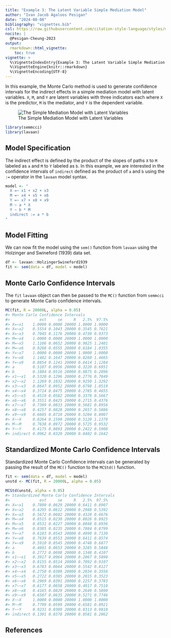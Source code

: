 ```yaml
---
title: "Example 3: The Latent Variable Simple Mediation Model"
author: "Ivan Jacob Agaloos Pesigan"
date: "2024-08-08"
bibliography: "vignettes.bib"
csl: https://raw.githubusercontent.com/citation-style-language/styles/master/apa.csl
nocite: |
  @Pesigan-Cheung-2023
output:
  rmarkdown::html_vignette:
    toc: true
vignette: >
  %\VignetteIndexEntry{Example 3: The Latent Variable Simple Mediation Model}
  %\VignetteEngine{knitr::rmarkdown}
  %\VignetteEncoding{UTF-8}
---
```


<!-- vignettes/example-3-latent.Rmd is generated from .setup/vignettes/example-3-latent.Rmd.orig. Please edit that file -->





In this example,
the Monte Carlo method is used to generate confidence intervals
for the indirect effects in a simple mediation model with latent variables.
`X`, `M`, and `Y` are latent variables with three indicators each
where `X` is the predictor, `M` is the mediator,
and `Y` is the dependent variable.

![The Simple Mediation Model with Latent Variables](https://raw.githubusercontent.com/jeksterslab/semmcci/main/.setup/latex/figures/png/latent.png)


``` r
library(semmcci)
library(lavaan)
```

## Model Specification

The indirect effect is defined by the product of the slopes
of paths `X` to `M` labeled as `a` and `M` to `Y` labeled as `b`.
In this example, we are interested in the confidence intervals of `indirect`
defined as the product of `a` and `b` using the `:=` operator
in the `lavaan` model syntax.


``` r
model <- "
  X =~ x1 + x2 + x3
  M =~ x4 + x5 + x6
  Y =~ x7 + x8 + x9
  M ~ a * X
  Y ~ b * M
  indirect := a * b
"
```

## Model Fitting

We can now fit the model using the `sem()` function from `lavaan` using the Holzinger and Swineford (1939) data set.


``` r
df <- lavaan::HolzingerSwineford1939
fit <- sem(data = df, model = model)
```

## Monte Carlo Confidence Intervals

The `fit` `lavaan` object can then be passed to the `MC()` function from `semmcci`
to generate Monte Carlo confidence intervals.


``` r
MC(fit, R = 20000L, alpha = 0.05)
#> Monte Carlo Confidence Intervals
#>             est     se     R   2.5%  97.5%
#> X=~x1    1.0000 0.0000 20000 1.0000 1.0000
#> X=~x2    0.5554 0.1043 20000 0.3545 0.7621
#> X=~x3    0.7045 0.1176 20000 0.4730 0.9373
#> M=~x4    1.0000 0.0000 20000 1.0000 1.0000
#> M=~x5    1.1106 0.0652 20000 0.9825 1.2401
#> M=~x6    0.9268 0.0555 20000 0.8184 1.0355
#> Y=~x7    1.0000 0.0000 20000 1.0000 1.0000
#> Y=~x8    1.1482 0.1647 20000 0.8260 1.4665
#> Y=~x9    0.8854 0.1241 20000 0.6414 1.1284
#> a        0.5107 0.0956 20000 0.3220 0.6951
#> b        0.1884 0.0516 20000 0.0875 0.2896
#> x1~~x1   0.5320 0.1296 20000 0.2776 0.7849
#> x2~~x2   1.1269 0.1032 20000 0.9250 1.3292
#> x3~~x3   0.8647 0.0952 20000 0.6798 1.0519
#> x4~~x4   0.3714 0.0475 20000 0.2785 0.4655
#> x5~~x5   0.4519 0.0582 20000 0.3378 0.5667
#> x6~~x6   0.3551 0.0425 20000 0.2715 0.4376
#> x7~~x7   0.7309 0.0833 20000 0.5681 0.8956
#> x8~~x8   0.4257 0.0828 20000 0.2657 0.5886
#> x9~~x9   0.6605 0.0710 20000 0.5204 0.8007
#> X~~X     0.8264 0.1590 20000 0.5120 1.1370
#> M~~M     0.7638 0.0972 20000 0.5725 0.9532
#> Y~~Y     0.4175 0.0893 20000 0.2422 0.5908
#> indirect 0.0962 0.0320 20000 0.0402 0.1642
```

## Standardized Monte Carlo Confidence Intervals

Standardized Monte Carlo Confidence intervals can be generated by passing the result of the `MC()` function to the `MCStd()` function.


``` r
fit <- sem(data = df, model = model)
unstd <- MC(fit, R = 20000L, alpha = 0.05)
```


``` r
MCStd(unstd, alpha = 0.05)
#> Standardized Monte Carlo Confidence Intervals
#>             est     se     R   2.5%  97.5%
#> X=~x1    0.7800 0.0629 20000 0.6411 0.8907
#> X=~x2    0.4295 0.0612 20000 0.2988 0.5392
#> X=~x3    0.5672 0.0602 20000 0.4328 0.6676
#> M=~x4    0.8515 0.0230 20000 0.8026 0.8925
#> M=~x5    0.8531 0.0227 20000 0.8048 0.8936
#> M=~x6    0.8385 0.0235 20000 0.7884 0.8799
#> Y=~x7    0.6183 0.0543 20000 0.4990 0.7130
#> Y=~x8    0.7639 0.0553 20000 0.6411 0.8574
#> Y=~x9    0.5910 0.0545 20000 0.4748 0.6877
#> a        0.4691 0.0653 20000 0.3285 0.5848
#> b        0.2772 0.0698 20000 0.1348 0.4107
#> x1~~x1   0.3917 0.0964 20000 0.2067 0.5890
#> x2~~x2   0.8155 0.0514 20000 0.7092 0.9107
#> x3~~x3   0.6783 0.0664 20000 0.5542 0.8127
#> x4~~x4   0.2750 0.0389 20000 0.2034 0.3558
#> x5~~x5   0.2722 0.0385 20000 0.2015 0.3523
#> x6~~x6   0.2969 0.0391 20000 0.2257 0.3783
#> x7~~x7   0.6177 0.0658 20000 0.4917 0.7510
#> x8~~x8   0.4165 0.0829 20000 0.2649 0.5890
#> x9~~x9   0.6507 0.0635 20000 0.5271 0.7746
#> X~~X     1.0000 0.0000 20000 1.0000 1.0000
#> M~~M     0.7799 0.0599 20000 0.6581 0.8921
#> Y~~Y     0.9231 0.0389 20000 0.8313 0.9818
#> indirect 0.1301 0.0378 20000 0.0581 0.2062
```

## References
